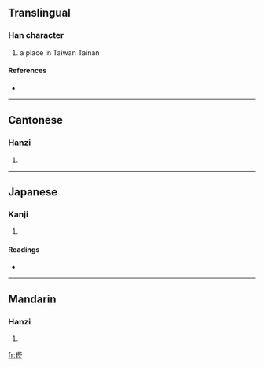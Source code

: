 ==Translingual==

===Han character===
{{Han char|rn=46|rad=山|as=07|sn=10|four=2218<sub>7</sub>|canj=山土弓人 (UGNO)}}

# a place in Taiwan Tainan

====References====
* {{Han ref|kx=0312.301|hdz=10772.130|uh=5D01|ud=23809|bh=AE72|bd=44658}}

----

==Cantonese==

===Hanzi===
{{yue-hanzi|jyut=|y=ham3}}

# {{defn|Cantonese|sort=山07}}

----

==Japanese==

===Kanji===
{{ja-kanji|grade=|rs=山07}}

# {{defn|Japanese|sort=山07}}

====Readings====
* {{ja-readings|on=[[かん]] (kan)|kun=[[く]] (ku), [[ぼみ]] (bomi)}}

----

==Mandarin==

===Hanzi===
{{cmn-hanzi|pin=[[kǎn]] ([[kan3]])|wg=k'an<sup>3</sup>}}

# {{defn|Mandarin|sort=山07}}

[[fr:崁]]